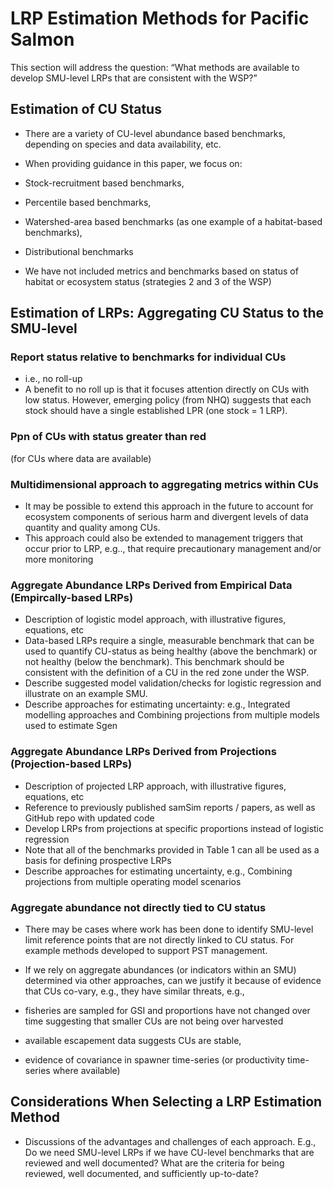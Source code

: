 # LRP Estimation Methods for Pacific Salmon {#est-methods}

This section will address the question: “What methods are available to develop SMU-level LRPs that are consistent with the WSP?”


## Estimation of CU Status

-	There are a variety of CU-level abundance based benchmarks, depending on species and data availability, etc. 
-	When providing guidance in this paper, we focus on: 

-	Stock-recruitment based benchmarks, 
-	Percentile based benchmarks, 
-	Watershed-area based benchmarks (as one example of a habitat-based benchmarks), 
-	Distributional benchmarks


-	We have not included metrics and benchmarks based on status of habitat or ecosystem status (strategies 2 and 3 of the WSP)

## Estimation of LRPs: Aggregating CU Status to the SMU-level

### Report status relative to benchmarks for individual CUs 

- i.e., no roll-up
- A benefit to no roll up is that it focuses attention directly on CUs with low status.  However, emerging policy (from NHQ) suggests that each stock should have a single established LPR (one stock = 1 LRP).

###	Ppn of CUs with status greater than red 

(for CUs where data are available)

### Multidimensional approach to aggregating metrics within CUs 

- It may be possible to extend this approach in the future to account for ecosystem components of serious harm and divergent levels of data quantity and quality among CUs. 
- This approach could also be extended to management triggers that occur prior to LRP, e.g.., that require precautionary management and/or more monitoring 



### Aggregate Abundance LRPs Derived from Empirical Data (Empircally-based LRPs)

- Description of logistic model approach, with illustrative figures, equations, etc
-	Data-based LRPs require a single, measurable benchmark that can be used to quantify CU-status as being healthy (above the benchmark) or not healthy (below the benchmark). This benchmark should be consistent with the definition of a CU in the red zone under the WSP. 
-	Describe suggested model validation/checks for logistic regression and illustrate on an example SMU.
-	Describe approaches for estimating uncertainty: e.g., Integrated modelling approaches and Combining projections from multiple models used to estimate Sgen

### Aggregate Abundance LRPs Derived from Projections (Projection-based LRPs)

-	Description of projected LRP approach, with illustrative figures, equations, etc
-	Reference to previously published samSim reports / papers, as well as GitHub repo with updated code
-	Develop LRPs from projections at specific proportions instead of logistic regression
-	Note that all of the benchmarks provided in Table 1 can all be used as a basis for defining prospective LRPs 
-	Describe approaches for estimating uncertainty, e.g., Combining projections from multiple operating model scenarios


### Aggregate abundance not directly tied to CU status

- There may be cases where work has been done to identify SMU-level limit reference points that are not directly linked to CU status. For example methods developed to support PST management.

- If we rely on aggregate abundances (or indicators within an SMU) determined via other approaches, can we justify it because of evidence that CUs co-vary, e.g.,	they have similar threats, e.g., 
- fisheries are sampled for GSI and proportions have not changed over time suggesting that smaller CUs are not being over harvested
- available escapement data suggests CUs are stable,
- evidence of covariance in spawner time-series (or productivity time-series where available)

## Considerations When Selecting a LRP Estimation Method

- Discussions of the advantages and challenges of each approach.  E.g.,	Do we need SMU-level LRPs if we have CU-level benchmarks that are reviewed and well documented? What are the criteria for being reviewed, well documented, and sufficiently up-to-date?



